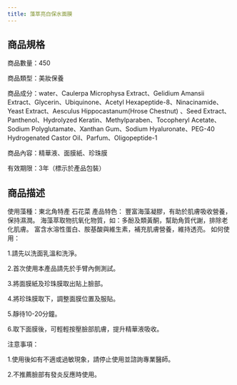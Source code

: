 ```yaml
---
title: 藻萃亮白保水面膜
---
```




<ProductDetails plan={4} item={0}/>

## 商品規格
<div className="w-96 h-auto dark:bg-base-100 shadow-xl lg:w-3/4 mt-8 bg-yellow-50 rounded-lg" >
        <div className="card-body">
商品數量：450

商品類型：美妝保養

商品成分：water、Caulerpa Microphysa Extract、Gelidium Amansii Extract、Glycerin、Ubiquinone、Acetyl Hexapeptide-8、Ninacinamide、Yeast Extract、Aesculus Hippocastanum(Hrose Chestnut) 、Seed Extract、Panthenol、Hydrolyzed Keratin、Methylparaben、Tocopheryl Acetate、Sodium Polyglutamate、Xanthan Gum、Sodium Hyaluronate、PEG-40 Hydrogenated Castor Oil、Parfum、Oligopeptide-1

商品內容：精華液、面膜紙、珍珠膜

有效期限：3年（標示於產品包裝）
        </div>
</div >

## 商品描述
<div className="w-96 h-auto dark:bg-base-100 shadow-xl lg:w-3/4 mt-8 bg-sky-100" >
        <div className="card-body">
使用藻種：東北角特產 石花菜
產品特色：
豐富海藻凝膠，有助於肌膚吸收營養，保持濕潤。
海藻萃取物抗氧化物質，如：多酚及類黃酮，幫助角質代謝，排除老化肌膚。
富含水溶性蛋白、胺基酸與維生素，補充肌膚營養，維持透亮。
如何使用：

1.請先以洗面乳溫和洗淨。

2.首次使用本產品請先於手臂內側測試。

3.將面膜紙及珍珠膜取出貼上臉部。

4.將珍珠膜取下，調整面膜位置及服貼。

5.靜待10-20分鐘。


6.取下面膜後，可輕輕按壓臉部肌膚，提升精華液吸收。

注意事項：

1.使用後如有不適或過敏現象，請停止使用並諮詢專業醫師。

2.不推薦臉部有發炎反應時使用。
        </div>
</div >